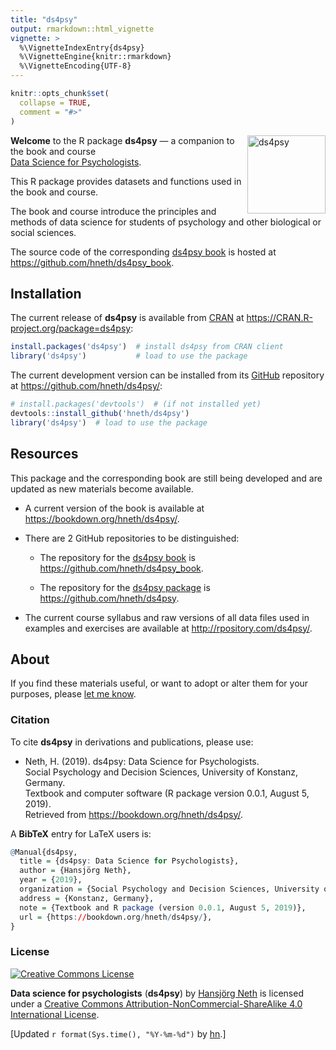 ```yaml
---
title: "ds4psy"
output: rmarkdown::html_vignette
vignette: >
  %\VignetteIndexEntry{ds4psy}
  %\VignetteEngine{knitr::rmarkdown}
  %\VignetteEncoding{UTF-8}
---
```


```r
knitr::opts_chunk$set(
  collapse = TRUE,
  comment = "#>"
)
```

<!-- ds4psy logo 1: -->
<a href="https://bookdown.org/hneth/ds4psy/">
<img src = "./../inst/images/ds4psy.png" alt = "ds4psy" width = "125px" align = "right" style = "width: 125px; float: right; border:11;"/>
</a>


**Welcome** to the R package **ds4psy** — a companion to the book and course  
[Data Science for Psychologists](https://bookdown.org/hneth/ds4psy/).  

This R package provides datasets and functions used in the book and course. 

The book and course introduce the principles and methods of data science for students of psychology and other biological or social sciences. 

The source code of the corresponding [ds4psy book](https://bookdown.org/hneth/ds4psy/) is hosted at <https://github.com/hneth/ds4psy_book>. 


## Installation

The current release of **ds4psy** is available from [CRAN](https://CRAN.R-project.org/) at <https://CRAN.R-project.org/package=ds4psy>:

```r
install.packages('ds4psy')  # install ds4psy from CRAN client
library('ds4psy')           # load to use the package
```

The current development version can be installed from its [GitHub](https://github.com) repository at <https://github.com/hneth/ds4psy/>: 

```r
# install.packages('devtools')  # (if not installed yet)
devtools::install_github('hneth/ds4psy')
library('ds4psy')  # load to use the package
```


## Resources

This package and the corresponding book are still being developed and are updated as new materials become available.  

- A current version of the book is available at <https://bookdown.org/hneth/ds4psy/>.  

- There are 2 GitHub repositories to be distinguished:  

    - The repository for the [ds4psy book](https://bookdown.org/hneth/ds4psy/) is <https://github.com/hneth/ds4psy_book>.  

    - The repository for the [ds4psy package](https://github.com/hneth/ds4psy/) is <https://github.com/hneth/ds4psy>.  

- The current course syllabus and raw versions of all data files used in examples and exercises are available at <http://rpository.com/ds4psy/>.   


## About

If you find these materials useful, or want to adopt or alter them for your purposes, please [let me know](https://www.spds.uni-konstanz.de/hans-neth). 

### Citation

To cite **ds4psy** in derivations and publications, please use:

- Neth, H. (2019). ds4psy: Data Science for Psychologists.  
Social Psychology and Decision Sciences, University of Konstanz, Germany.  
Textbook and computer software (R package version 0.0.1, August 5, 2019).  
Retrieved from <https://bookdown.org/hneth/ds4psy/>.

A **BibTeX** entry for LaTeX users is: 

```r
@Manual{ds4psy,
  title = {ds4psy: Data Science for Psychologists},
  author = {Hansjörg Neth},
  year = {2019},
  organization = {Social Psychology and Decision Sciences, University of Konstanz},
  address = {Konstanz, Germany},
  note = {Textbook and R package (version 0.0.1, August 5, 2019)},
  url = {https://bookdown.org/hneth/ds4psy/},
}
```


### License

<a rel="license" href="http://creativecommons.org/licenses/by-nc-sa/4.0/"><img alt="Creative Commons License" style="border-width:0" src="https://i.creativecommons.org/l/by-nc-sa/4.0/88x31.png" /></a>

<span xmlns:dct="http://purl.org/dc/terms/" property="dct:title">**Data science for psychologists** (**ds4psy**)</span> by <a xmlns:cc="http://creativecommons.org/ns#" href="https://neth.de" property="cc:attributionName" rel="cc:attributionURL">Hansjörg Neth</a> is licensed under a <a rel="license" href="http://creativecommons.org/licenses/by-nc-sa/4.0/">Creative Commons Attribution-NonCommercial-ShareAlike 4.0 International License</a>. 

<!-- Update: -->

[Updated `r format(Sys.time(), "%Y-%m-%d")` by [hn](https://neth.de).]  

<!-- eof. -->